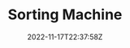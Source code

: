 ---
slug: "sorting-machine"
title: "Sorting Machine"
description: "Sorting Visualizer shows visual representation how classic sorting algorithms such as merge sort, selection sort, bubble sort, insertion sort  works."
techs:
  - "React"
  - "JavaScript"
  - "MUI"
date: "2022-11-17T22:37:58Z"
repoUrl: "https://github.com/PabloPicas0/Sorting-Machine"
homepageUrl: "https://pablopicas0.github.io/Sorting-Machine/"
banner: "./images/banner.png"
---